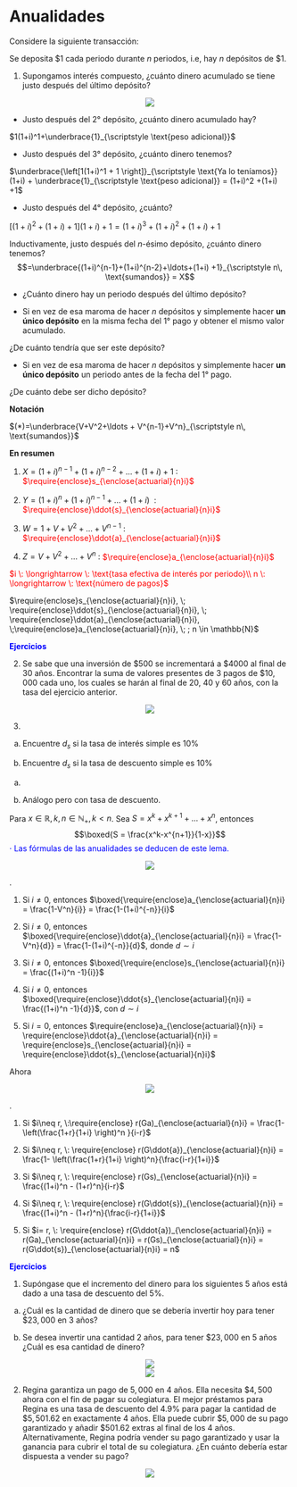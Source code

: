 # Anualidades

Considere la siguiente transacción:

Se deposita $\$1$ cada periodo durante $n$ periodos, i.e, hay $n$ depósitos de $\$1$.

1. Supongamos interés compuesto, ¿cuánto dinero acumulado se tiene justo después del último depósito?

<center>
![](images/25.jpg)
</center>

* Justo después del $2\text{°}$ depósito, ¿cuánto dinero acumulado hay?

$1(1+i)^1+\underbrace{1}_{\scriptstyle \text{peso adicional}}$

* Justo después del $3\text{°}$ depósito, ¿cuánto dinero tenemos?

$\underbrace{\left[1(1+i)^1 + 1 \right]}_{\scriptstyle \text{Ya lo teníamos}}(1+i) + \underbrace{1}_{\scriptstyle \text{peso adicional}} = (1+i)^2 +(1+i) +1$

* Justo después del $4\text{°}$ depósito, ¿cuánto?

$\left[(1+i)^2 + (1+i) +1 \right](1+i) +1 = (1+i)^3 +(1+i)^2 + (1+i) +1$

Inductivamente, justo después del $n\text{-ésimo}$ depósito, ¿cuánto dinero tenemos?
$$=\underbrace{(1+i)^{n-1}+(1+i)^{n-2}+\ldots+(1+i) +1}_{\scriptstyle n\, \text{sumandos}} = X$$

* ¿Cuánto dinero hay un periodo después del último depósito?

\begin{align*}
&X(1+i) = Y\\
Y &= (1+i)\left[(1+i)^{n-1} + (1+i)^{n-2}+ \ldots + (1+i) +1 \right] \\
&= \underbrace{(1+i)^n + (1+i)^{n-1} + \ldots + (1+i)}_{\scriptstyle n\, \text{sumandos}}
\end{align*}

* Si en vez de esa maroma de hacer $n$ depósitos y simplemente hacer **un único depósito** en la misma fecha del $1\text{°}$ pago y obtener el mismo valor acumulado.

¿De cuánto tendría que ser este depósito?

\begin{align*}
&W\,\text{debe satisfacer:} \: W(1+i)^n = Y\\
&\text{ó bien} \, W(1+i)^{n-1} = X \: \Longrightarrow \: W=Y(1+i)^{-n}\\
& W = \left[(1+i)^n + (1+i)^{n-1}+\ldots + (1+i) \right] (1+i)^{-n}\\
&= \underbrace{1+ (1+i)^{-1} + \ldots + (1+i)^{-(n-1)}}_{\scriptstyle n\, \text{sumandos}} 
\end{align*}

* Si en vez de esa maroma de hacer $n$ depósitos y simplemente hacer **un único depósito** un periodo antes de la fecha del $1\text{°}$ pago. 

¿De cuánto debe ser dicho depósito?

\begin{align*}
&Z\,\text{debe satisfacer:}\: Z(1+i)^n=X \: \text{ó bien} \: Z(1+i)^{n+1} = Y\\
& \Longrightarrow \: Z= X(1+i)^{-n} = \left[(1+i)^{n-1} + (1+i)^{n-2} + \ldots + (1+i) + 1 \right](1+i)^{-n}\\
&\hspace{1.5cm} = (1+i)^{-1} +(1+i)^{-2} +\ldots +(1+i)^{-(n-1)} + (1+i)^{-n} = (*) 
\end{align*}

**Notación**

$(*)=\underbrace{V+V^2+\ldots + V^{n-1}+V^n}_{\scriptstyle n\, \text{sumandos}}$

**En resumen**

1. $X=(1+i)^{n-1}+(1+i)^{n-2}+\ldots+(1+i) +1 \: :$ <span style="color: red;">$\require{enclose}s_{\enclose{actuarial}{n}i}$</span>

2. $Y = (1+i)^n + (1+i)^{n-1}+\ldots+(1+i) \: \: :$ <span style="color: red;">$\require{enclose}\ddot{s}_{\enclose{actuarial}{n}i}$</span> 

3. $W = 1 + V + V^2 + \ldots + V^{n-1} \: :$ <span style="color: red;">$\require{enclose}\ddot{a}_{\enclose{actuarial}{n}i}$</span> 

4. $Z = V+V^2+\ldots +V^n \: :$ <span style="color: red;">$\require{enclose}a_{\enclose{actuarial}{n}i}$</span> 

<span style="color: red;">$i \: \longrightarrow  \: \text{tasa efectiva de interés por periodo}\\ n \: \longrightarrow \: \text{número de pagos}$</span> 

$\require{enclose}s_{\enclose{actuarial}{n}i}, \; \require{enclose}\ddot{s}_{\enclose{actuarial}{n}i}, \; \require{enclose}\ddot{a}_{\enclose{actuarial}{n}i}, \;\require{enclose}a_{\enclose{actuarial}{n}i}, \; ; n \in \mathbb{N}$

**<span style="color: blue;">Ejercicios</span>**

(2) Se sabe que una inversión de $\$500$ se incrementará a $\$4000$ al final de $30$ años. Encontrar la suma de valores presentes de 3 pagos de $\$10,000$ cada uno, los cuales se harán al final de $20$, $40$ y $60$ años, con la tasa del ejercicio anterior.

<center>
![](images/26.jpg)
</center>

\begin{align*}
\Longrightarrow \: &500(1+i)^{30} = 4000 \: \Longrightarrow \: (1+i)^{30} = 8 \: \Longrightarrow \: i = \ldots \\
x &= 10,000 V^20 + 10,000 V^40 +10,000 V^60 \\
&= 10,000\left[(1+i)^{-20} + (1+i)^{-40} + (1+i)^{-60} \right]\\
&= \underline{10,000\left[8^{-2/3} + 8^{-4/3} + 8^{-2} \right]}\\
&\hfill \\
&\text{donde} \: 1+i = 8^{1/30} 
\end{align*}

(3)  

   a) Encuentre $d_s$ si la tasa de interés simple es $10\%$
  
   b) Encuentre $d_s$ si la tasa de descuento simple es $10\%$
  
(a) 
\begin{align*}
a(t)& = 1+0.1t\\
ds& = \frac{a(5)-a(4)}{a(5)}\\
& = \frac{1+0.1(5) -1 -0.1(4)}{1+0.1(4)}\\
& = \underline{\frac{0.1}{1.5}}
\end{align*}

(b) Análogo pero con tasa de descuento.

::: {.lemma}
Para $x\in \mathbb{R}, \, k, \, n \in \mathbb{N}_+, \, k<n$. Sea $S= x^k + x^{k+1} + \ldots + x^n$, entonces
$$\boxed{S = \frac{x^k-x^{n+1}}{1-x}}$$
<span style="color: blue;">$\cdot$ Las fórmulas de las anualidades se deducen de este lema.</span> 
:::

::: {.proof}
\begin{align*}
& S = x^k + x^{k+1} + \ldots + x^n \\
& xS = \hspace{0.5cm} x^{k+1} + \ldots + x^n + x^{n+1} \\
& \Longrightarrow S-xS = x^k -x^{n+1} \\
& \Longrightarrow S = \frac{x^k-x^{n+1}}{1-x} 
\end{align*}
:::

<center>
![](images/27.jpg)
</center>

::: {.proposition}
.

1) Si $i \neq 0$, entonces
$\boxed{\require{enclose}a_{\enclose{actuarial}{n}i} = \frac{1-V^n}{i}}  = \frac{1-(1+i)^{-n}}{i}$

2) Si $i \neq 0$, entonces $\boxed{\require{enclose}\ddot{a}_{\enclose{actuarial}{n}i} = \frac{1-V^n}{d}}  = \frac{1-(1+i)^{-n}}{d}$, donde $d \sim i$

3) Si $i \neq 0$, entonces $\boxed{\require{enclose}s_{\enclose{actuarial}{n}i} = \frac{(1+i)^n -1}{i}}$

4) Si $i \neq 0$, entonces $\boxed{\require{enclose}\ddot{s}_{\enclose{actuarial}{n}i} = \frac{(1+i)^n -1}{d}}$, con $d\sim i$

5) Si $i = 0$, entonces $\require{enclose}a_{\enclose{actuarial}{n}i} = \require{enclose}\ddot{a}_{\enclose{actuarial}{n}i} = \require{enclose}s_{\enclose{actuarial}{n}i} = \require{enclose}\ddot{s}_{\enclose{actuarial}{n}i}$
:::

::: {.proof}
\begin{align*}
1) \quad \require{enclose}a_{\enclose{actuarial}{n}i} &= V + V^2 + \ldots + V^n = V^1 + V^2 + \ldots + V^n \mathrel{\stackrel{\scriptstyle \text{lema}}{=}} \frac{V^1 - V^{n+1}}{1-V}\\
&= \frac{V\left(1-V^n\right)}{V\left[(1+i) -1\right]} = \frac{1-V^n}{i}\\
&\hfill \\
2) \quad \require{enclose}\ddot{a}_{\enclose{actuarial}{n}i} &= 1 + V + V^2 + \ldots + V^{n-1} = V^0 + V + V^2 + \ldots + V^{n-1} \mathrel{\stackrel{\scriptstyle \text{lema}}{=}} \frac{V^0 - V^{n-1+1}}{1-V}\\
&= \frac{1-V^n}{1-V} \: \ldots \: (\ddot\smile) \quad \text{pero} \, d\sim i, \, (1-d)^{-1} = 1+i \Longrightarrow 1-d = \frac{1}{1+i}\\
\Longrightarrow \: &d = 1 - \frac{1}{1+i} = 1 - V \: \ldots \: (*)\\
\text{Sust.}\, &(\ddot\smile) \, \text{en} \, (*)\\
\require{enclose}\ddot{a}_{\enclose{actuarial}{n}i} &= \frac{1-V^n}{d}\\
&\hfill \\
3) \quad \require{enclose}s_{\enclose{actuarial}{n}i} &= 1+(1+i) + \ldots + (1+i)^{n-1} = (1+i)^0 + (1+i)^1 + \ldots + (1+i)^{n-1}\\
& \mathrel{\stackrel{\scriptstyle \text{lema}}{=}} \frac{(1+i)^0 - (1+i)^{n-1+1}}{1-(1+i)} = \frac{1-(1+i)^n}{-i} = \frac{(1+i)^n - 1}{i}\\
4) \quad \require{enclose}\ddot{s}_{\enclose{actuarial}{n}i} &= (1+i) + (1+i)^2 + \ldots +(1+i)^n \mathrel{\stackrel{\scriptstyle \text{lema}}{=}} \frac{(1+i)^1 - (1+i)^{n+1}}{1-(1+i)} \\
& = \frac{-(1+i)\left[-1 + (1+i)^n \right] }{-i} \: \Longrightarrow \: \require{enclose}\ddot{s}_{\enclose{actuarial}{n}i} = \frac{(1+i)\left[(1+i)^n - 1\right] }{i} \: \ldots \: (<3)\\
\text{Pero como} &\: i\sim d, \, (1+i)=(1-d)^{-1} \: \Longrightarrow \: d=1- \frac{1}{1+i} = \frac{1+i-1}{1+i} = \frac{i}{1+i}\\
\Longrightarrow\: \frac{1}{d} &= \frac{1+i}{i} \: \ldots \: (</3)\\
\text{Sust.}\, (</3) \, &\text{en} \, (<3)\\
\require{enclose}\ddot{s}_{\enclose{actuarial}{n}i} &= \frac{1}{d}\left[(1+i)^n - 1 \right] = \frac{(1+i)^n-1}{d}\\ 
&\hfill\\
5) \quad \require{enclose}s_{\enclose{actuarial}{n}i} &= 1 + (1+i) \ldots + (1+i)^{n-1} = 1+(1+0) + \ldots + (1+0)^{n-1}\\
&= 1+1\ldots+1=n\\
\require{enclose}a_{\enclose{actuarial}{n}i} &= V+V^2+\ldots+V^n = (1+i)^{-1} + (1+i)^{-2} +\ldots + (1+i)^{-n}\\
&\mathrel{\stackrel{\scriptstyle i=1}{=}} 1^{-1} + 1^{-2} + \ldots + 1^{-n} = 1 + \ldots + 1=n
\end{align*}
:::

Ahora

\begin{align*}
\require{enclose} r(Ga)_{\enclose{actuarial}{n}i} &= \underbrace{1V + (1+r)V^2 + (1+r)^2V^3 + \ldots + (1+r)^{n-2}V^{n-1} + (1+r)^{n-1}V^n}_{\scriptstyle n \, \text{sumandos}} \\
&= V\left[ 1+(1+r)V + [(1+r)V]^2 + \ldots + [(1+r)V]^{n-2} + [(1+r)V]^{n-1}\right]\\
& \mathrel{\stackrel{\scriptstyle \text{lema}}{=}} V\left[\frac{[(1+r)V]^0 - [(1+r)V]^{n-1+1}}{1-(1+r)V} \right] \: \longleftarrow \: x = (1+r)V\\
&= V\left[\frac{1-(1+r)^nV^n}{1-(1+r)V} \right] = \frac{1-(1+r)^nV^n}{V^{-1}[1-(1+r)V]} = \frac{1-(1+r)^nV^n}{V^{-1}-(1+r)} \\
& = \frac{1-(1+r)^n V^n}{(1+i)-(1+r)} = \boxed{\frac{1-\left(\frac{1+r}{1+i} \right)^n }{1-r}, \: i \neq r}\\
&\hfill\\
\require{enclose} r(G\ddot{s})_{\enclose{actuarial}{n}i} &\mathrel{\stackrel{\scriptstyle \text{Def}}{=}} (1+r)^{n-1}(1+i) + (1+r)^{n-2}(1+i)^2 + \ldots + (1+r)^2(1+i)^{n-2} \\
&\quad + (1+r)(1+i)^{n-1} + 1(1+i)^n \\
&= (1+r)^n \left[\frac{1+i}{1+r} + \left(\frac{1+i}{1+r} \right)^2 + \ldots + \left( \frac{1+i}{1+r} \right)^n  \right] \\
&\mathrel{\stackrel{\scriptstyle \text{lema}}{=}} (1+r)^n \left[\frac{\left(\frac{1+i}{1+r} \right)^1 - \left( \frac{1+i}{1+r} \right)^{n+1} }{1 - \left(\frac{1+i}{1+r} \right) } \right] \: \longleftarrow \: x = \frac{1+i}{1+r}\\
& = \frac{(1+r)^n\left( \frac{1+i}{1+r}\right)\left[1 - \left(\frac{1+i}{1+r} \right)^n  \right]  }{\frac{1+r-1-i}{1+r}} = \frac{(1+i)(1+r)^{n-1}\left[1 - \frac{(1+i)^n}{(1+r)^n}  \right] }{\frac{r-i}{1+r}}\\
&= \frac{(1+i)(1+r)^n\left[1 - \frac{(1+i)^n}{(1+r)^n} \right] }{r-i} = \frac{(1+i)\left[(1+r)^n - (1+i)^n \right] }{r-i}\\
& = \boxed{\frac{(1+i)^n - (1+r)^n}{\frac{i-r}{1+i}}}
\end{align*}

<center>
![](images/28.jpg)
</center>

::: {.proposition}
.

1) Si $i\neq r, \:\require{enclose} r(Ga)_{\enclose{actuarial}{n}i} = \frac{1- \left(\frac{1+r}{1+i} \right)^n }{i-r}$

2) Si $i\neq r, \: \require{enclose} r(G\ddot{a})_{\enclose{actuarial}{n}i} = \frac{1- \left(\frac{1+r}{1+i} \right)^n}{\frac{i-r}{1+i}}$

3) Si $i\neq r, \: \require{enclose} r(Gs)_{\enclose{actuarial}{n}i} = \frac{(1+i)^n - (1+r)^n}{i-r}$

4) Si $i\neq r, \: \require{enclose} r(G\ddot{s})_{\enclose{actuarial}{n}i} = \frac{(1+i)^n - (1+r)^n}{\frac{i-r}{1+i}}$

5) Si $i= r,  \: \require{enclose} r(G\ddot{a})_{\enclose{actuarial}{n}i} = r(Ga)_{\enclose{actuarial}{n}i} = r(Gs)_{\enclose{actuarial}{n}i} = r(G\ddot{s})_{\enclose{actuarial}{n}i} = n$
:::

\begin{align*}
\require{enclose} r(G\ddot{a})_{\enclose{actuarial}{n}i}  &\mathrel{\stackrel{\scriptstyle \text{Def}}{=}} 1 + (1+r)V + (1+r)^2V^2 + \ldots + (1+r)^{n-1}V^{n-1}\\
&= 1 + \frac{1+r}{1+i} + \left(\frac{1+r}{1+i} \right)^2 + \ldots + \left( \frac{1+r}{1+i} \right)^{n-1}\\
& \mathrel{\stackrel{\scriptstyle i=r}{=}} 1 + \frac{1+i}{1+i} + \left(\frac{1+i}{1+i} \right)^2 + \ldots + \left(\frac{1+i}{1+i} \right)^n = 1+ \ldots + 1 = n  
\end{align*}

**<span style="color: blue;">Ejercicios</span>**

1. Supóngase que el incremento del dinero para los siguientes $5$ años está dado a una tasa de descuento del $5\%$.

  a) ¿Cuál es la cantidad de dinero que se debería invertir hoy para tener $\$23,000$ en $3$ años?
  
  b) Se desea invertir una cantidad $2$ años, para tener $\$23,000$ en $5$ años ¿Cuál es esa cantidad de dinero?
  
<center>
![](images/29.jpg)
</center>

<center>
![](images/30.jpg)
</center>

2. Regina garantiza un pago de $5,000$ en $4$ años. Ella necesita $\$4,500$ ahora con el fin de pagar su colegiatura. El mejor préstamos para Regina es una tasa de descuento del $4.9\%$ para pagar la cantidad de $\$5,501.62$ en exactamente $4$ años. Ella puede cubrir $\$5,000$ de su pago garantizado y añadir $\$501.62$ extras al final de los $4$ años. Alternativamente, Regina podría vender su pago garantizado y usar la ganancia para cubrir el total de su colegiatura. ¿En cuánto debería estar dispuesta a vender su pago?

<center>
![](images/31.jpg)
</center>

\begin{align*}
&\underline{\text{Primero:}}\\
& \text{¿Cuál es la i que satisface:}\, 4500(1+i)^4 = 5000 \, \text{?}\\
&\Longrightarrow\: i = \left(\frac{10}{9} \right)^{1/4} = 0.02669 \: \Longrightarrow \: i = 2.2669\%\\
&\text{¿Cuál es la tasa de descuento equivalente} \, d^* \, \text{?}\\
&(1-d^*) = 1+i\\
&d^* = 1-V = 1 - \frac{1}{1+i} = \frac{i}{1+i} = \frac{0.02669}{1.02669} = 0.025\\
&\Longrightarrow\: \underline{d>d^*} 
\end{align*}
